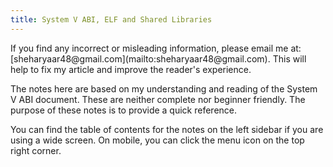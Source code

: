 ```yaml
---
title: System V ABI, ELF and Shared Libraries
---
```



<Aside type="note">
    If you find any incorrect or misleading information, please email me at: 
    [sheharyaar48@gmail.com](mailto:sheharyaar48@gmail.com). This will help to fix my article and
    improve the reader's experience.
</Aside>

The notes here are based on my understanding and reading of the System V ABI document. These are neither
complete nor beginner friendly. The purpose of these notes is to provide a quick reference.

You can find the table of contents for the notes on the left sidebar if you are using a wide screen. On
mobile, you can click the menu icon on the top right corner.

